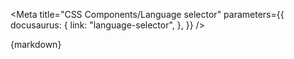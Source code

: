 
<Meta
  title="CSS Components/Language selector"
  parameters={{
    docusaurus: {
      link: "language-selector",
    },
  }}
/>

<Description>{markdown}</Description>
